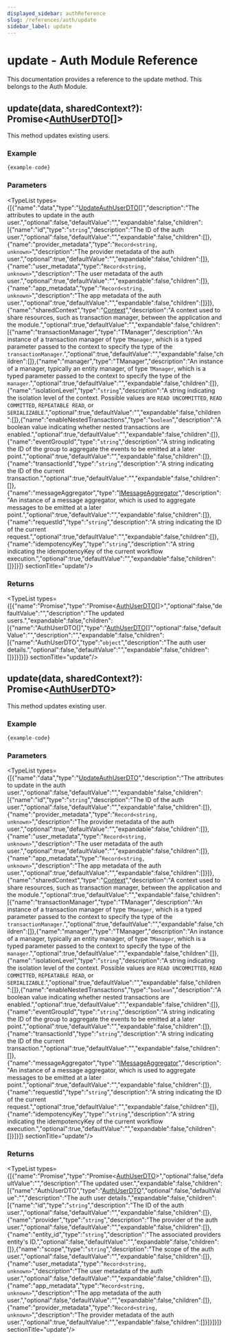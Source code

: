 ```yaml
---
displayed_sidebar: authReference
slug: /references/auth/update
sidebar_label: update
---
```



# update - Auth Module Reference

This documentation provides a reference to the update method. This belongs to the Auth Module.

## update(data, sharedContext?): Promise&#60;[AuthUserDTO](../../interfaces/auth.AuthUserDTO.mdx)[]&#62;

This method updates existing users.

### Example

```ts
{example-code}
```

### Parameters

<TypeList types={[{"name":"data","type":"[UpdateAuthUserDTO](../../interfaces/auth.UpdateAuthUserDTO.mdx)[]","description":"The attributes to update in the auth user.","optional":false,"defaultValue":"","expandable":false,"children":[{"name":"id","type":"`string`","description":"The ID of the auth user.","optional":false,"defaultValue":"","expandable":false,"children":[]},{"name":"provider_metadata","type":"`Record<string, unknown>`","description":"The provider metadata of the auth user.","optional":true,"defaultValue":"","expandable":false,"children":[]},{"name":"user_metadata","type":"`Record<string, unknown>`","description":"The user metadata of the auth user.","optional":true,"defaultValue":"","expandable":false,"children":[]},{"name":"app_metadata","type":"`Record<string, unknown>`","description":"The app metadata of the auth user.","optional":true,"defaultValue":"","expandable":false,"children":[]}]},{"name":"sharedContext","type":"[Context](../../interfaces/auth.Context.mdx)","description":"A context used to share resources, such as transaction manager, between the application and the module.","optional":true,"defaultValue":"","expandable":false,"children":[{"name":"transactionManager","type":"TManager","description":"An instance of a transaction manager of type `TManager`, which is a typed parameter passed to the context to specify the type of the `transactionManager`.","optional":true,"defaultValue":"","expandable":false,"children":[]},{"name":"manager","type":"TManager","description":"An instance of a manager, typically an entity manager, of type `TManager`, which is a typed parameter passed to the context to specify the type of the `manager`.","optional":true,"defaultValue":"","expandable":false,"children":[]},{"name":"isolationLevel","type":"`string`","description":"A string indicating the isolation level of the context. Possible values are `READ UNCOMMITTED`, `READ COMMITTED`, `REPEATABLE READ`, or `SERIALIZABLE`.","optional":true,"defaultValue":"","expandable":false,"children":[]},{"name":"enableNestedTransactions","type":"`boolean`","description":"A boolean value indicating whether nested transactions are enabled.","optional":true,"defaultValue":"","expandable":false,"children":[]},{"name":"eventGroupId","type":"`string`","description":"A string indicating the ID of the group to aggregate the events to be emitted at a later point.","optional":true,"defaultValue":"","expandable":false,"children":[]},{"name":"transactionId","type":"`string`","description":"A string indicating the ID of the current transaction.","optional":true,"defaultValue":"","expandable":false,"children":[]},{"name":"messageAggregator","type":"[IMessageAggregator](../../interfaces/auth.IMessageAggregator.mdx)","description":"An instance of a message aggregator, which is used to aggregate messages to be emitted at a later point.","optional":true,"defaultValue":"","expandable":false,"children":[]},{"name":"requestId","type":"`string`","description":"A string indicating the ID of the current request.","optional":true,"defaultValue":"","expandable":false,"children":[]},{"name":"idempotencyKey","type":"`string`","description":"A string indicating the idempotencyKey of the current workflow execution.","optional":true,"defaultValue":"","expandable":false,"children":[]}]}]}  sectionTitle="update"/>

### Returns

<TypeList types={[{"name":"Promise","type":"Promise&#60;[AuthUserDTO](../../interfaces/auth.AuthUserDTO.mdx)[]&#62;","optional":false,"defaultValue":"","description":"The updated users.","expandable":false,"children":[{"name":"AuthUserDTO[]","type":"[AuthUserDTO](../../interfaces/auth.AuthUserDTO.mdx)[]","optional":false,"defaultValue":"","description":"","expandable":false,"children":[{"name":"AuthUserDTO","type":"`object`","description":"The auth user details.","optional":false,"defaultValue":"","expandable":false,"children":[]}]}]}]}  sectionTitle="update"/>

## update(data, sharedContext?): Promise&#60;[AuthUserDTO](../../interfaces/auth.AuthUserDTO.mdx)&#62;

This method updates existing user.

### Example

```ts
{example-code}
```

### Parameters

<TypeList types={[{"name":"data","type":"[UpdateAuthUserDTO](../../interfaces/auth.UpdateAuthUserDTO.mdx)","description":"The attributes to update in the auth user.","optional":false,"defaultValue":"","expandable":false,"children":[{"name":"id","type":"`string`","description":"The ID of the auth user.","optional":false,"defaultValue":"","expandable":false,"children":[]},{"name":"provider_metadata","type":"`Record<string, unknown>`","description":"The provider metadata of the auth user.","optional":true,"defaultValue":"","expandable":false,"children":[]},{"name":"user_metadata","type":"`Record<string, unknown>`","description":"The user metadata of the auth user.","optional":true,"defaultValue":"","expandable":false,"children":[]},{"name":"app_metadata","type":"`Record<string, unknown>`","description":"The app metadata of the auth user.","optional":true,"defaultValue":"","expandable":false,"children":[]}]},{"name":"sharedContext","type":"[Context](../../interfaces/auth.Context.mdx)","description":"A context used to share resources, such as transaction manager, between the application and the module.","optional":true,"defaultValue":"","expandable":false,"children":[{"name":"transactionManager","type":"TManager","description":"An instance of a transaction manager of type `TManager`, which is a typed parameter passed to the context to specify the type of the `transactionManager`.","optional":true,"defaultValue":"","expandable":false,"children":[]},{"name":"manager","type":"TManager","description":"An instance of a manager, typically an entity manager, of type `TManager`, which is a typed parameter passed to the context to specify the type of the `manager`.","optional":true,"defaultValue":"","expandable":false,"children":[]},{"name":"isolationLevel","type":"`string`","description":"A string indicating the isolation level of the context. Possible values are `READ UNCOMMITTED`, `READ COMMITTED`, `REPEATABLE READ`, or `SERIALIZABLE`.","optional":true,"defaultValue":"","expandable":false,"children":[]},{"name":"enableNestedTransactions","type":"`boolean`","description":"A boolean value indicating whether nested transactions are enabled.","optional":true,"defaultValue":"","expandable":false,"children":[]},{"name":"eventGroupId","type":"`string`","description":"A string indicating the ID of the group to aggregate the events to be emitted at a later point.","optional":true,"defaultValue":"","expandable":false,"children":[]},{"name":"transactionId","type":"`string`","description":"A string indicating the ID of the current transaction.","optional":true,"defaultValue":"","expandable":false,"children":[]},{"name":"messageAggregator","type":"[IMessageAggregator](../../interfaces/auth.IMessageAggregator.mdx)","description":"An instance of a message aggregator, which is used to aggregate messages to be emitted at a later point.","optional":true,"defaultValue":"","expandable":false,"children":[]},{"name":"requestId","type":"`string`","description":"A string indicating the ID of the current request.","optional":true,"defaultValue":"","expandable":false,"children":[]},{"name":"idempotencyKey","type":"`string`","description":"A string indicating the idempotencyKey of the current workflow execution.","optional":true,"defaultValue":"","expandable":false,"children":[]}]}]}  sectionTitle="update"/>

### Returns

<TypeList types={[{"name":"Promise","type":"Promise&#60;[AuthUserDTO](../../interfaces/auth.AuthUserDTO.mdx)&#62;","optional":false,"defaultValue":"","description":"The updated user.","expandable":false,"children":[{"name":"AuthUserDTO","type":"[AuthUserDTO](../../interfaces/auth.AuthUserDTO.mdx)","optional":false,"defaultValue":"","description":"The auth user details.","expandable":false,"children":[{"name":"id","type":"`string`","description":"The ID of the auth user.","optional":false,"defaultValue":"","expandable":false,"children":[]},{"name":"provider","type":"`string`","description":"The provider of the auth user.","optional":false,"defaultValue":"","expandable":false,"children":[]},{"name":"entity_id","type":"`string`","description":"The associated providers entity's ID.","optional":false,"defaultValue":"","expandable":false,"children":[]},{"name":"scope","type":"`string`","description":"The scope of the auth user.","optional":false,"defaultValue":"","expandable":false,"children":[]},{"name":"user_metadata","type":"`Record<string, unknown>`","description":"The user metadata of the auth user.","optional":false,"defaultValue":"","expandable":false,"children":[]},{"name":"app_metadata","type":"`Record<string, unknown>`","description":"The app metadata of the auth user.","optional":false,"defaultValue":"","expandable":false,"children":[]},{"name":"provider_metadata","type":"`Record<string, unknown>`","description":"The provider metadata of the auth user.","optional":true,"defaultValue":"","expandable":false,"children":[]}]}]}]}  sectionTitle="update"/>
